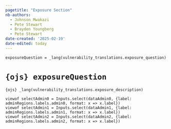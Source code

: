 ```yaml
---
pagetitle: "Exposure Section"
nb-authors: 
  - Johnson Mwakazi
  - Pete Stewart
  - Brayden Youngberg
  - Pete Stewart
date-created: '2025-02-19'
date-edited: today
---
```



```ojs
exposureQuestion = _lang(vulnerability_translations.exposure_question)
```
# `{ojs} exposureQuestion ` {#exposure}


`{ojs} _lang(vulnerability_translations.exposure_description)`




```ojs



viewof selectAdmin0 = Inputs.select(dataAdmin0, {label: adminRegions.labels.admin0, format: x => x.label})
viewof selectAdmin1 = Inputs.select(dataAdmin1, {label: adminRegions.labels.admin1, format: x => x.label})
viewof selectAdmin2 = Inputs.select(dataAdmin2, {label: adminRegions.labels.admin2, format: x => x.label})


```